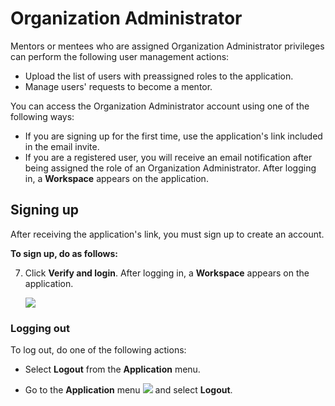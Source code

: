 
# Organization Administrator

Mentors or mentees who are assigned Organization Administrator privileges can perform the following user management actions:

* Upload the list of users with preassigned roles to the application.
* Manage users' requests to become a mentor.

You can access the Organization Administrator account using one of the following ways:

* If you are signing up for the first time, use the application's link included in the email invite.
* If you are a registered user, you will receive an email notification after being assigned the role of an Organization Administrator. After logging in, a **Workspace** appears on the application.

## Signing up

After receiving the application's link, you must sign up to create an account.

**To sign up, do as follows:**

<SignUp />

7. Click <b>Verify and login</b>. After logging in, a **Workspace** appears on the application.

    ![](media/orgadminpage.png)

### Logging out

To log out, do one of the following actions:

* Select <b>Logout</b> from the <b>Application</b> menu.

* Go to the <b>Application</b> menu <img src={BurgerMenu}/> and select <b>Logout</b>.



